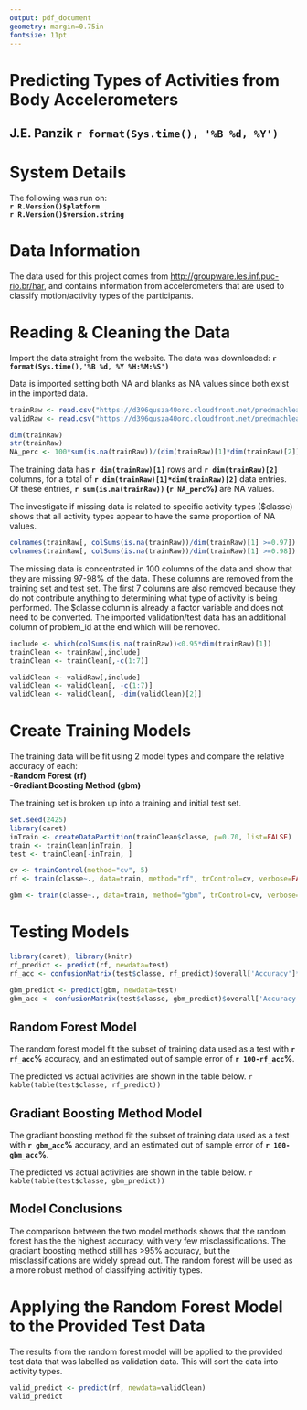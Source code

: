 ```yaml
---
output: pdf_document
geometry: margin=0.75in
fontsize: 11pt
---
```


# Predicting Types of Activities from Body Accelerometers

## J.E. Panzik \hfill `r format(Sys.time(), '%B %d, %Y')`

# System Details
The following was run on:  
**`r R.Version()$platform`**  
**`r R.Version()$version.string`**

# Data Information
The data used for this project comes from <http://groupware.les.inf.puc-rio.br/har>, and contains information from accelerometers that are used to classify motion/activity types of the participants.

# Reading & Cleaning the Data
Import the data straight from the website. The data was downloaded: **`r format(Sys.time(),'%B %d, %Y %H:%M:%S')`**

Data is imported setting both NA and blanks as NA values since both exist in the imported data.

```r
trainRaw <- read.csv("https://d396qusza40orc.cloudfront.net/predmachlearn/pml-training.csv", na.strings = c("NA" , "" ))
validRaw <- read.csv("https://d396qusza40orc.cloudfront.net/predmachlearn/pml-testing.csv", na.strings = c("NA" , "" ))
```

```r
dim(trainRaw)
str(trainRaw)
NA_perc <- 100*sum(is.na(trainRaw))/(dim(trainRaw)[1]*dim(trainRaw)[2])
```

The training data has **`r dim(trainRaw)[1]`** rows and **`r dim(trainRaw)[2]`** columns, for a total of **`r dim(trainRaw)[1]*dim(trainRaw)[2]`** data entries. Of these entries, **`r sum(is.na(trainRaw))` (`r NA_perc`%)** are NA values.


The investigate if missing data is related to specific activity types ($classe) shows that all activity types appear to have the same proportion of NA values.

```r
colnames(trainRaw[, colSums(is.na(trainRaw))/dim(trainRaw)[1] >=0.97])
colnames(trainRaw[, colSums(is.na(trainRaw))/dim(trainRaw)[1] >=0.98])
```

The missing data is concentrated in 100 columns of the data and show that they are missing 97-98% of the data. These columns are removed from the training set and test set. The first 7 columns are also removed because they do not contribute anything to determining what type of activity is being performed. The $classe column is already a factor variable and does not need to be converted. The imported validation/test data has an additional column of problem_id at the end which will be removed.

```r
include <- which(colSums(is.na(trainRaw))<0.95*dim(trainRaw)[1])
trainClean <- trainRaw[,include]
trainClean <- trainClean[,-c(1:7)]

validClean <- validRaw[,include]
validClean <- validClean[, -c(1:7)]
validClean <- validClean[, -dim(validClean)[2]]
```

# Create Training Models

The training data will be fit using 2 model types and compare the relative accuracy of each:  
-**Random Forest (rf)**  
-**Gradiant Boosting Method (gbm)**  

The training set is broken up into a training and initial test set.

```r
set.seed(2425)
library(caret)
inTrain <- createDataPartition(trainClean$classe, p=0.70, list=FALSE)
train <- trainClean[inTrain, ]
test <- trainClean[-inTrain, ]

cv <- trainControl(method="cv", 5)
rf <- train(classe~., data=train, method="rf", trControl=cv, verbose=FALSE, ntree=250)

gbm <- train(classe~., data=train, method="gbm", trControl=cv, verbose=FALSE)
```


# Testing Models

```r
library(caret); library(knitr)
rf_predict <- predict(rf, newdata=test)
rf_acc <- confusionMatrix(test$classe, rf_predict)$overall['Accuracy']*100

gbm_predict <- predict(gbm, newdata=test)
gbm_acc <- confusionMatrix(test$classe, gbm_predict)$overall['Accuracy']*100
```

## Random Forest Model
The random forest model fit the subset of training data used as a test with **`r rf_acc`%** accuracy, and an estimated out of sample error of **`r 100-rf_acc`%**.

The predicted vs actual activities are shown in the table below.
`r kable(table(test$classe, rf_predict))`

## Gradiant Boosting Method Model
The gradiant boosting method fit the subset of training data used as a test with **`r gbm_acc`%** accuracy, and an estimated out of sample error of **`r 100-gbm_acc`%**.

The predicted vs actual activities are shown in the table below.
`r kable(table(test$classe, gbm_predict))`

## Model Conclusions
The comparison between the two model methods shows that the random forest has the the highest accuracy, with very few misclassifications. The gradiant boosting method still has >95% accuracy, but the misclassifications are widely spread out. The random forest will be used as a more robust method of classifying activitiy types.

# Applying the Random Forest Model to the Provided Test Data
The results from the random forest model will be applied to the provided test data that was labelled as validation data. This will sort the data into activity types.

```r
valid_predict <- predict(rf, newdata=validClean)
valid_predict
```
